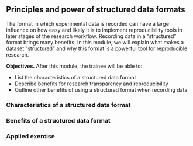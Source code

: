 ## Principles and power of structured data formats

The format in which experimental data is recorded can have a large influence on
how easy and likely it is to implement reproducibility tools in later stages of
the research workflow. Recording data in a "structured" format brings many
benefits. In this module, we will explain what makes a dataset "structured" and
why this format is a powerful tool for reproducible research.

**Objectives.** After this module, the trainee will be able to:

- List the characteristics of a structured data format 
- Describe benefits for research transparency and reproducibility 
- Outline other benefits of using a structured format when recording data

### Characteristics of a structured data format

### Benefits of a structured data format

### Applied exercise
